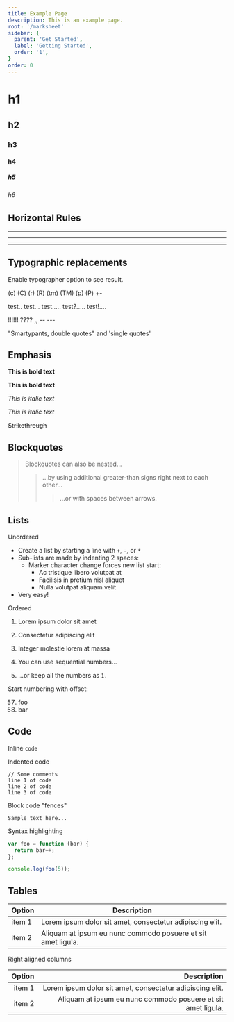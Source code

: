 ```yaml
---
title: Example Page
description: This is an example page.
root: '/marksheet'
sidebar: {
  parent: 'Get Started',
  label: 'Getting Started',
  order: '1',
}
order: 0
---
```



# h1
## h2
### h3
#### h4
##### h5
###### h6


## Horizontal Rules

___

---

***


## Typographic replacements

Enable typographer option to see result.

(c) (C) (r) (R) (tm) (TM) (p) (P) +-

test.. test... test..... test?..... test!....

!!!!!! ???? ,,  -- ---

"Smartypants, double quotes" and 'single quotes'


## Emphasis

**This is bold text**

__This is bold text__

*This is italic text*

_This is italic text_

~~Strikethrough~~


## Blockquotes


> Blockquotes can also be nested...
>> ...by using additional greater-than signs right next to each other...
> > > ...or with spaces between arrows.


## Lists

Unordered

+ Create a list by starting a line with `+`, `-`, or `*`
+ Sub-lists are made by indenting 2 spaces:
  - Marker character change forces new list start:
    * Ac tristique libero volutpat at
    + Facilisis in pretium nisl aliquet
    - Nulla volutpat aliquam velit
+ Very easy!

Ordered

1. Lorem ipsum dolor sit amet
2. Consectetur adipiscing elit
3. Integer molestie lorem at massa


1. You can use sequential numbers...
1. ...or keep all the numbers as `1.`

Start numbering with offset:

57. foo
1. bar


## Code

Inline `code`

Indented code

    // Some comments
    line 1 of code
    line 2 of code
    line 3 of code


Block code "fences"

```
Sample text here...
```

Syntax highlighting

``` js
var foo = function (bar) {
  return bar++;
};

console.log(foo(5));
```

## Tables


| Option | Description |
| ------| -----------|
| item 1   | Lorem ipsum dolor sit amet, consectetur adipiscing elit. |
| item 2   | Aliquam at ipsum eu nunc commodo posuere et sit amet ligula. |

Right aligned columns

| Option | Description |
| ------:| -----------:|
| item 1   | Lorem ipsum dolor sit amet, consectetur adipiscing elit. |
| item 2   | Aliquam at ipsum eu nunc commodo posuere et sit amet ligula. |
